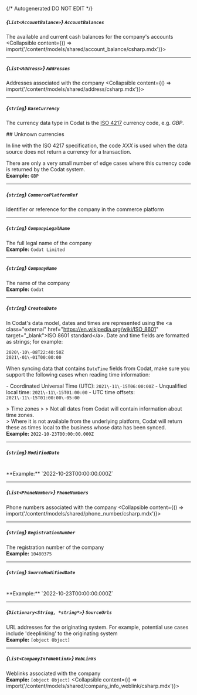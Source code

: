 {/* Autogenerated DO NOT EDIT  */}

##### *{`List<AccountBalance>`}* `AccountBalances`
The available and current cash balances for the company's accounts
<Collapsible content={() => import('/content/models/shared/account_balance/csharp.mdx')}>
</Collapsible>

---
##### *{`List<Address>`}* `Addresses`
Addresses associated with the company
<Collapsible content={() => import('/content/models/shared/address/csharp.mdx')}>
</Collapsible>

---
##### *{`string`}* `BaseCurrency`
The currency data type in Codat is the [ISO 4217](https://en.wikipedia.org/wiki/ISO_4217) currency code, e.g. _GBP_.

\#\# Unknown currencies

In line with the ISO 4217 specification, the code _XXX_ is used when the data source does not return a currency for a transaction. 

There are only a very small number of edge cases where this currency code is returned by the Codat system.
<br/>
**Example:** `GBP`

---
##### *{`string`}* `CommercePlatformRef`
Identifier or reference for the company in the commerce platform

---
##### *{`string`}* `CompanyLegalName`
The full legal name of the company
<br/>
**Example:** `Codat Limited`

---
##### *{`string`}* `CompanyName`
The name of the company
<br/>
**Example:** `Codat`

---
##### *{`string`}* `CreatedDate`
In Codat's data model, dates and times are represented using the \<a class\="external" href\="https://en.wikipedia.org/wiki/ISO_8601" target\="_blank"\>ISO 8601 standard\</a\>. Date and time fields are formatted as strings; for example:

```
2020\-10\-08T22:40:50Z
2021\-01\-01T00:00:00
```



When syncing data that contains `DateTime` fields from Codat, make sure you support the following cases when reading time information:

\- Coordinated Universal Time (UTC): `2021\-11\-15T06:00:00Z`
\- Unqualified local time: `2021\-11\-15T01:00:00`
\- UTC time offsets: `2021\-11\-15T01:00:00\-05:00`

\> Time zones
\> 
\> Not all dates from Codat will contain information about time zones.  
\> Where it is not available from the underlying platform, Codat will return these as times local to the business whose data has been synced.
<br/>
**Example:** `2022-10-23T00:00:00.000Z`

---
##### *{`string`}* `ModifiedDate`
<br/>
**Example:** `2022-10-23T00:00:00.000Z`

---
##### *{`List<PhoneNumber>`}* `PhoneNumbers`
Phone numbers associated with the company
<Collapsible content={() => import('/content/models/shared/phone_number/csharp.mdx')}>
</Collapsible>

---
##### *{`string`}* `RegistrationNumber`
The registration number of the company
<br/>
**Example:** `10480375`

---
##### *{`string`}* `SourceModifiedDate`
<br/>
**Example:** `2022-10-23T00:00:00.000Z`

---
##### *{`Dictionary<String, *string*>`}* `SourceUrls`
URL addresses for the originating system. For example, potential use cases include 'deeplinking' to the originating system
<br/>
**Example:** `[object Object]`

---
##### *{`List<CompanyInfoWeblink>`}* `WebLinks`
Weblinks associated with the company
<br/>
**Example:** `[object Object]`
<Collapsible content={() => import('/content/models/shared/company_info_weblink/csharp.mdx')}>
</Collapsible>

